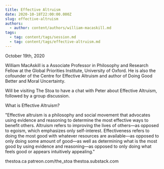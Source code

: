 ```yaml
---
title: Effective Altruism
date: 2020-10-18T22:00:00.000Z
slug: effective-altruism
authors:
  - author: content/authors/william-macaskill.md
tags:
  - tag: content/tags/session.md
  - tag: content/tags/effective-altruism.md
---
```


October 19th, 2020

William MacAskill is a Associate Professor in Philosophy and Research Fellow at the Global Priorities Institute, University of Oxford. He is also the cofounder of the Centre for Effective Altruism and author of Doing Good Better and Moral Uncertainty.

Will be visiting The Stoa to have a chat with Peter about Effective Altruism, followed by a group discussion.

What is Effective Altruism?

"Effective altruism is a philosophy and social movement that advocates using evidence and reasoning to determine the most effective ways to benefit others. Altruism refers to improving the lives of others—as opposed to egoism, which emphasizes only self-interest. Effectiveness refers to doing the most good with whatever resources are available—as opposed to only doing some amount of good—as well as determining what is the most good by using evidence and reasoning—as opposed to only doing what feels good or appears intuitively appealing."

thestoa.ca
patreon.com/the_stoa
thestoa.substack.com
